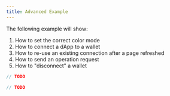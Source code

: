 ```yaml
---
title: Advanced Example
---
```



The following example will show:

1. How to set the correct color mode
2. How to connect a dApp to a wallet
3. How to re-use an existing connection after a page refreshed
4. How to send an operation request
5. How to "disconnect" a wallet

<RunnableCode>

<!-- embedme ../../build-examples/advanced-example.beacon.ts -->

```ts
// TODO
```

<!-- embedme ../../build-examples/advanced-example.taquito.ts -->

```ts
// TODO
```

</RunnableCode>

